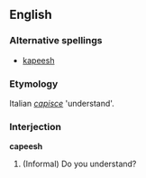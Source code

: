 ==English==

===Alternative spellings===
*[[kapeesh]]

===Etymology===
Italian ''[[capisce]]'' 'understand'.

===Interjection===
'''capeesh'''
# (Informal) Do you understand?